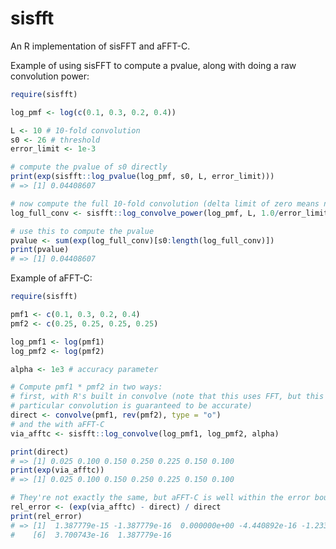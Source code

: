 # sisfft

An R implementation of sisFFT and aFFT-C.

Example of using sisFFT to compute a pvalue, along with doing a raw
convolution power:

```r
require(sisfft)

log_pmf <- log(c(0.1, 0.3, 0.2, 0.4))

L <- 10 # 10-fold convolution
s0 <- 26 # threshold
error_limit <- 1e-3

# compute the pvalue of s0 directly
print(exp(sisfft::log_pvalue(log_pmf, s0, L, error_limit)))
# => [1] 0.04408607

# now compute the full 10-fold convolution (delta limit of zero means no truncation)
log_full_conv <- sisfft::log_convolve_power(log_pmf, L, 1.0/error_limit, 0.0)

# use this to compute the pvalue
pvalue <- sum(exp(log_full_conv)[s0:length(log_full_conv)])
print(pvalue)
# => [1] 0.04408607
```

Example of aFFT-C:

```r
require(sisfft)

pmf1 <- c(0.1, 0.3, 0.2, 0.4)
pmf2 <- c(0.25, 0.25, 0.25, 0.25)

log_pmf1 <- log(pmf1)
log_pmf2 <- log(pmf2)

alpha <- 1e3 # accuracy parameter

# Compute pmf1 * pmf2 in two ways:
# first, with R's built in convolve (note that this uses FFT, but this
# particular convolution is guaranteed to be accurate)
direct <- convolve(pmf1, rev(pmf2), type = "o")
# and the with aFFT-C
via_afftc <- sisfft::log_convolve(log_pmf1, log_pmf2, alpha)

print(direct)
# => [1] 0.025 0.100 0.150 0.250 0.225 0.150 0.100
print(exp(via_afftc))
# => [1] 0.025 0.100 0.150 0.250 0.225 0.150 0.100

# They're not exactly the same, but aFFT-C is well within the error bounds:
rel_error <- (exp(via_afftc) - direct) / direct
print(rel_error)
# => [1]  1.387779e-15 -1.387779e-16  0.000000e+00 -4.440892e-16 -1.233581e-16
#    [6]  3.700743e-16  1.387779e-16
```
